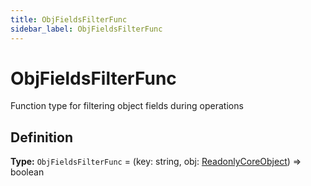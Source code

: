 ```yaml
---
title: ObjFieldsFilterFunc
sidebar_label: ObjFieldsFilterFunc
---
```


# ObjFieldsFilterFunc

Function type for filtering object fields during operations

## Definition

**Type:** `ObjFieldsFilterFunc` = (key: string, obj: [ReadonlyCoreObject](./types/readonlycoreobject)) =\> boolean

